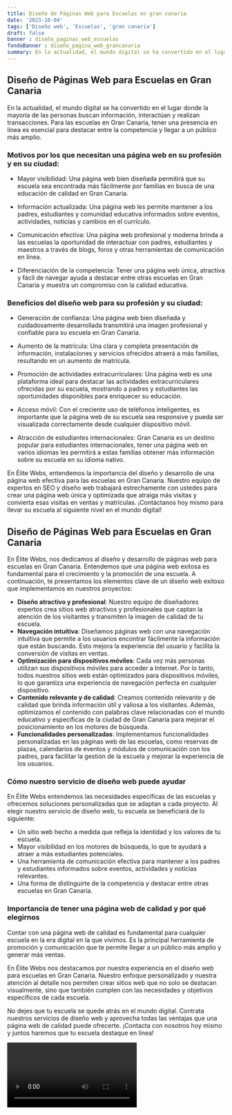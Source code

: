 ```yaml
---
title: Diseño de Páginas Web para Escuelas en gran canaria
date: '2023-10-04'
tags: ['Diseño web', 'Escuelas', 'gran canaria']
draft: false
banner : diseño_paginas_web_escuelas
fondoBanner : diseño_pagina_web_grancanaria
summary: En la actualidad, el mundo digital se ha convertido en el lugar donde la mayoría de las personas buscan información, interactúan y realizan transacciones. Para las escuelas en Gran Canaria, tener una presencia en línea es esencial para destacar entre la competencia y llegar a un público más amplio. 
---
```


## Diseño de Páginas Web para Escuelas en Gran Canaria

En la actualidad, el mundo digital se ha convertido en el lugar donde la mayoría de las personas buscan información, interactúan y realizan transacciones. Para las escuelas en Gran Canaria, tener una presencia en línea es esencial para destacar entre la competencia y llegar a un público más amplio. 

### Motivos por los que necesitan una página web en su profesión y en su ciudad:

- Mayor visibilidad: Una página web bien diseñada permitirá que su escuela sea encontrada más fácilmente por familias en busca de una educación de calidad en Gran Canaria.

- Información actualizada: Una página web les permite mantener a los padres, estudiantes y comunidad educativa informados sobre eventos, actividades, noticias y cambios en el currículo.

- Comunicación efectiva: Una página web profesional y moderna brinda a las escuelas la oportunidad de interactuar con padres, estudiantes y maestros a través de blogs, foros y otras herramientas de comunicación en línea.

- Diferenciación de la competencia: Tener una página web única, atractiva y fácil de navegar ayuda a destacar entre otras escuelas en Gran Canaria y muestra un compromiso con la calidad educativa.

### Beneficios del diseño web para su profesión y su ciudad:

- Generación de confianza: Una página web bien diseñada y cuidadosamente desarrollada transmitirá una imagen profesional y confiable para su escuela en Gran Canaria.

- Aumento de la matrícula: Una clara y completa presentación de información, instalaciones y servicios ofrecidos atraerá a más familias, resultando en un aumento de matrícula.

- Promoción de actividades extracurriculares: Una página web es una plataforma ideal para destacar las actividades extracurriculares ofrecidas por su escuela, mostrando a padres y estudiantes las oportunidades disponibles para enriquecer su educación.

- Acceso móvil: Con el creciente uso de teléfonos inteligentes, es importante que la página web de su escuela sea responsive y pueda ser visualizada correctamente desde cualquier dispositivo móvil.

- Atracción de estudiantes internacionales: Gran Canaria es un destino popular para estudiantes internacionales, tener una página web en varios idiomas les permitirá a estas familias obtener más información sobre su escuela en su idioma nativo.

En Élite Webs, entendemos la importancia del diseño y desarrollo de una página web efectiva para las escuelas en Gran Canaria. Nuestro equipo de expertos en SEO y diseño web trabajará estrechamente con ustedes para crear una página web única y optimizada que atraiga más visitas y convierta esas visitas en ventas y matrículas. ¡Contáctanos hoy mismo para llevar su escuela al siguiente nivel en el mundo digital!

<GifSeo />

<Cta />

## Diseño de Páginas Web para Escuelas en Gran Canaria

En Élite Webs, nos dedicamos al diseño y desarrollo de páginas web para escuelas en Gran Canaria. Entendemos que una página web exitosa es fundamental para el crecimiento y la promoción de una escuela. A continuación, te presentamos los elementos clave de un diseño web exitoso que implementamos en nuestros proyectos:

- **Diseño atractivo y profesional**: Nuestro equipo de diseñadores expertos crea sitios web atractivos y profesionales que captan la atención de los visitantes y transmiten la imagen de calidad de tu escuela.
- **Navegación intuitiva**: Diseñamos páginas web con una navegación intuitiva que permite a los usuarios encontrar fácilmente la información que están buscando. Esto mejora la experiencia del usuario y facilita la conversión de visitas en ventas.
- **Optimización para dispositivos móviles**: Cada vez más personas utilizan sus dispositivos móviles para acceder a Internet. Por lo tanto, todos nuestros sitios web están optimizados para dispositivos móviles, lo que garantiza una experiencia de navegación perfecta en cualquier dispositivo.
- **Contenido relevante y de calidad**: Creamos contenido relevante y de calidad que brinda información útil y valiosa a los visitantes. Además, optimizamos el contenido con palabras clave relacionadas con el mundo educativo y específicas de la ciudad de Gran Canaria para mejorar el posicionamiento en los motores de búsqueda.
- **Funcionalidades personalizadas**: Implementamos funcionalidades personalizadas en las páginas web de las escuelas, como reservas de plazas, calendarios de eventos y módulos de comunicación con los padres, para facilitar la gestión de la escuela y mejorar la experiencia de los usuarios.

### Cómo nuestro servicio de diseño web puede ayudar

En Élite Webs entendemos las necesidades específicas de las escuelas y ofrecemos soluciones personalizadas que se adaptan a cada proyecto. Al elegir nuestro servicio de diseño web, tu escuela se beneficiará de lo siguiente:

- Un sitio web hecho a medida que refleja la identidad y los valores de tu escuela.
- Mayor visibilidad en los motores de búsqueda, lo que te ayudará a atraer a más estudiantes potenciales.
- Una herramienta de comunicación efectiva para mantener a los padres y estudiantes informados sobre eventos, actividades y noticias relevantes.
- Una forma de distinguirte de la competencia y destacar entre otras escuelas en Gran Canaria.

### Importancia de tener una página web de calidad y por qué elegirnos

Contar con una página web de calidad es fundamental para cualquier escuela en la era digital en la que vivimos. Es la principal herramienta de promoción y comunicación que te permite llegar a un público más amplio y generar más ventas.

En Élite Webs nos destacamos por nuestra experiencia en el diseño web para escuelas en Gran Canaria. Nuestro enfoque personalizado y nuestra atención al detalle nos permiten crear sitios web que no solo se destacan visualmente, sino que también cumplen con las necesidades y objetivos específicos de cada escuela.

No dejes que tu escuela se quede atrás en el mundo digital. Contrata nuestros servicios de diseño web y aprovecha todas las ventajas que una página web de calidad puede ofrecerte. ¡Contacta con nosotros hoy mismo y juntos haremos que tu escuela destaque en línea!

<Video />

<CtaBot job='Escuelas' city='gran canaria'/>

<Gmaps query='gran canaria+españa+maps' />